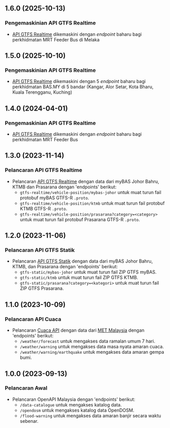 ## 1.6.0 (2025-10-13)

### Pengemaskinian API GTFS Realtime

- [API GTFS Realtime](ms/realtime-api/gtfs-realtime) dikemaskini dengan _endpoint_ baharu bagi perkhidmatan MRT Feeder Bus di Melaka

## 1.5.0 (2025-10-10)

### Pengemaskinian API GTFS Realtime

- [API GTFS Realtime](ms/realtime-api/gtfs-realtime) dikemaskini dengan 5 _endpoint_ baharu bagi perkhidmatan BAS.MY di 5 bandar (Kangar, Alor Setar, Kota Bharu, Kuala Terengganu, Kuching)

## 1.4.0 (2024-04-01)

### Pengemaskinian API GTFS Realtime

- [API GTFS Realtime](ms/realtime-api/gtfs-realtime) dikemaskini dengan _endpoint_ baharu bagi perkhidmatan MRT Feeder Bus

## 1.3.0 (2023-11-14)

### Pelancaran API GTFS Realtime

- Pelancaran [API GTFS Realtime](ms/realtime-api/gtfs-realtime) dengan data dari myBAS Johor Bahru, KTMB dan Prasarana dengan 'endpoints' berikut:
  - `gtfs-realtime/vehicle-position/mybas-johor` untuk muat turun fail protobuf myBAS GTFS-R `.proto`.
  - `gtfs-realtime/vehicle-position/ktmb` untuk muat turun fail protobuf KTMB GTFS-R `.proto`.
  - `gtfs-realtime/vehicle-position/prasarana?category=<category>` untuk muat turun fail protobuf Prasarana GTFS-R `.proto`.

## 1.2.0 (2023-11-06)

### Pelancaran API GTFS Statik

- Pelancaran [API GTFS Statik](ms/realtime-api/gtfs-static) dengan data dari myBAS Johor Bahru, KTMB, dan Prasarana dengan 'endpoints' berikut:
  - `gtfs-static/mybas-johor` untuk muat turun fail ZIP GTFS myBAS.
  - `gtfs-static/ktmb` untuk muat turun fail ZIP GTFS KTMB.
  - `gtfs-static/prasarana?category=<kategori>` untuk muat turun fail ZIP GTFS Prasarana.

## 1.1.0 (2023-10-09)

### Pelancaran API Cuaca

- Pelancaran [Cuaca API](ms/realtime-api/weather) dengan data dari [MET Malaysia](https://www.met.gov.my/) dengan 'endpoints' berikut:
  - `/weather/forecast` untuk mengakses data ramalan umum 7 hari.
  - `/weather/warning` untuk mengakses data masa nyata amaran cuaca.
  - `/weather/warning/earthquake` untuk mengakses data amaran gempa bumi.

## 1.0.0 (2023-09-13)

### Pelancaran Awal

- Pelancaran OpenAPI Malaysia dengan 'endpoints' berikut:
  - `/data-catalogue` untuk mengakses katalog data.
  - `/opendosm` untuk mengakses katalog data OpenDOSM.
  - `/flood-warning` untuk mengakses data amaran banjir secara waktu sebenar.

[Belum Dikeluarkan]: #belum-dikeluarkan
[1.2.1]: #1.2.1---2023-11-13
